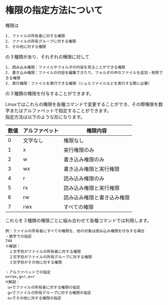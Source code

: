 # 権限の指定方法について
権限は
```
1. ファイルの所有者に対する権限
2. ファイルの所有グループに対する権限
3. その他に対する権限
```
の３種類があり、それぞれの権限に対して
```
1. 読み込み権限：ファイルやフォルダの内容を見ることができる権限
2. 書き込み権限：ファイルの内容を編集できたり、フォルダの中のファイルを追加・削除できる権限
3. 実行権限：ファイルを実行できる権限（シェルファイルなどを実行する際に必要）
```
の３種類の権限を付与することができます。

Linuxではこれらの権限を各種コマンドで変更することができ、その際権限を数字またはアルファベットで指定することができます。  
指定方法は以下のような形になります。  

| 数値 | アルファベット | 権限内容 |
| -------- | -------- | -------- |
| 0 | 文字なし | 権限なし |
| 1 | x | 実行権限のみ |
| 2 | w | 書き込み権限のみ |
| 3 | wx | 書き込み権限と実行権限 |
| 4 | r | 読み込み権限のみ |
| 5 | rx | 読み込み権限と実行権限 |
| 6 | rw | 読み込み権限と書き込み権限 |
| 7 | rwx | すべての権限 |

これらを３種類の権限ごとに組み合わせて各種コマンドでは利用します。  
```
例：ファイルの所有者にすべての権限を、他の対象は読み込み権限を付与する場合
・数字での指定
744
※解説：
　１文字目がファイルの所有者に対する権限
　２文字目がファイルの所有グループに対する権限
　３文字目がその他に対する権限

・アルファベットでの指定
u=rwx,g=r,o=r
※解説：
 u=でファイルの所有者に対する権限の指定
 g=でファイルの所有グループに対する権限の指定
 o=でその他に対する権限の指定
```